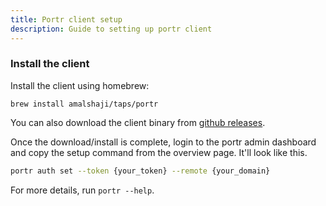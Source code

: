 ```yaml
---
title: Portr client setup
description: Guide to setting up portr client
---
```



### Install the client

Install the client using homebrew:

```shell
brew install amalshaji/taps/portr
```

You can also download the client binary from [github releases](https://github.com/amalshaji/portr/releases).

Once the download/install is complete, login to the portr admin dashboard and copy the setup command from the overview page. It'll look like this.

```bash
portr auth set --token {your_token} --remote {your_domain}
```

For more details, run `portr --help`.
